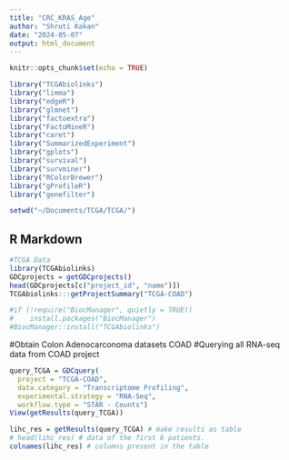 ```yaml
---
title: "CRC_KRAS_Age"
author: "Shruti Kakan"
date: "2024-05-07"
output: html_document
---
```


```r
knitr::opts_chunk$set(echo = TRUE)

library("TCGAbiolinks")
library("limma")
library("edgeR")
library("glmnet")
library("factoextra")
library("FactoMineR")
library("caret")
library("SummarizedExperiment")
library("gplots")
library("survival")
library("survminer")
library("RColorBrewer")
library("gProfileR")
library("genefilter")

setwd("~/Documents/TCGA/TCGA/")
```

## R Markdown

```r
#TCGA Data
library(TCGAbiolinks)
GDCprojects = getGDCprojects()
head(GDCprojects[c("project_id", "name")])
TCGAbiolinks:::getProjectSummary("TCGA-COAD")

#if (!require("BiocManager", quietly = TRUE))
#    install.packages("BiocManager")
#BiocManager::install("TCGAbiolinks")


```

#Obtain Colon Adenocarconoma datasets COAD
#Querying all RNA-seq data from COAD project
```r
query_TCGA = GDCquery(
  project = "TCGA-COAD",
  data.category = "Transcriptome Profiling",
  experimental.strategy = "RNA-Seq",
  workflow.type = "STAR - Counts")
View(getResults(query_TCGA))
```


```r
lihc_res = getResults(query_TCGA) # make results as table
# head(lihc_res) # data of the first 6 patients.
colnames(lihc_res) # columns present in the table
```


```r

```


```r

```

